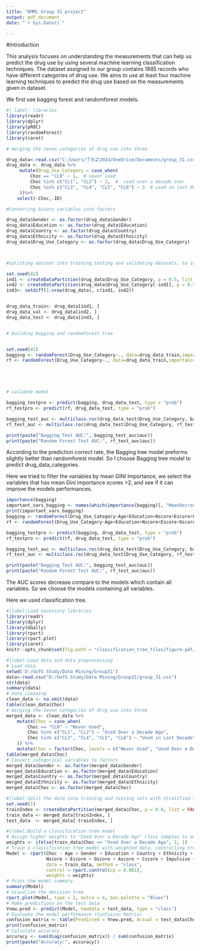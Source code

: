 ---
title: "DMML Group 31 project"
output: pdf_document
date: "`r Sys.Date()`"

---

#Introduction

This analysis focuses on understanding the measurements that can help us predict the drug use by using several machine learning classification techniques. The dataset assigned to our group contains 1885 records who have different categories of drug use. We aims to use at least four machine learning techniques to predict the drug use based on the measurements given in dataset.

We first use bagging forest and randomforest models.

```{r}
#| label: libraries
library(readr)
library(dplyr)
library(pROC)
library(randomForest)
library(caret)
```


```{r}
# merging the seven categories of drug use into three 

drug_data<-read.csv("C:/Users/丁乐之2024/OneDrive/Documents/group_31.csv")
drug_data <- drug_data %>%
     mutate(Drug_Use_Category = case_when(
         Choc == "CL0" ~ 1,  # never used
         Choc %in% c("CL1", "CL2") ~ 2,  #  used over a decade over
         Choc %in% c("CL3", "CL4", "CL5", "CL6") ~ 3  # used in last decade
     ))%>%
    select(-Choc,-ID)

#Converting binary variables into factors

drug_data$Gender <- as.factor(drug_data$Gender)
drug_data$Education <- as.factor(drug_data$Education)
drug_data$Country <- as.factor(drug_data$Country)
drug_data$Ethnicity <- as.factor(drug_data$Ethnicity)
drug_data$Drug_Use_Category <- as.factor(drug_data$Drug_Use_Category)



#splitting dataset into training,testing and validating datasets, to improving models performance in prediction, we use stratification sampling

set.seed(42)
ind1 <- createDataPartition(drug_data$Drug_Use_Category, p = 0.5, list = FALSE)
ind2 <- createDataPartition(drug_data$Drug_Use_Category[-ind1], p = 0.5, list = FALSE)
ind3<- setdiff(1:nrow(drug_data), c(ind1, ind2))


drug_data_train<- drug_data[ind1, ]
drug_data_val <- drug_data[ind2, ]
drug_data_test <- drug_data[ind3, ]


# building bagging and randomforest tree


set.seed(42)
bagging <- randomForest(Drug_Use_Category~., data=drug_data_train,importance = TRUE,mtry=4, ntree=200)
rf <- randomForest(Drug_Use_Category~., data=drug_data_train,importance = TRUE,  ntree=200)





# validate model

bagging_testpro <- predict(bagging, drug_data_test, type = "prob")
rf_testpro <- predict(rf, drug_data_test, type = "prob")

bagging_test_auc <- multiclass.roc(drug_data_test$Drug_Use_Category, bagging_testpro[, 1])
rf_test_auc <- multiclass.roc(drug_data_test$Drug_Use_Category, rf_testpro[, 1])

print(paste("Bagging Test AUC:", bagging_test_auc$auc))
print(paste("Random Forest Test AUC:", rf_test_auc$auc))
```

According to the prediction correct rate, the Bagging tree model preforms slightly better than randomforest model. So I choose Bagging tree model to predict drug_data_categories.

Here we tried to filter the variables by mean GINI Importance, we select the variables that has mean Gini
importance scores >2, and see if it can improve the models performances.

```{r}
importance(bagging)
important_vars_bagging <- names(which(importance(bagging)[, "MeanDecreaseGini"] > 3))
print(important_vars_bagging)
bagging <- randomForest(Drug_Use_Category~Age+Education+Nscore+Escore+Oscore+Ascore+Cscore+Impulsive+SS, data=drug_data_train,importance = TRUE,mtry=4, ntree=200)
rf <- randomForest(Drug_Use_Category~Age+Education+Nscore+Escore+Oscore+Ascore+Cscore+Impulsive+SS, data=drug_data_train,importance = TRUE,ntree=200)

bagging_testpro <- predict(bagging, drug_data_test, type = "prob")
rf_testpro <- predict(rf, drug_data_test, type = "prob")

bagging_test_auc <- multiclass.roc(drug_data_test$Drug_Use_Category, bagging_testpro[, 1])
rf_test_auc <- multiclass.roc(drug_data_test$Drug_Use_Category, rf_testpro[, 1])

print(paste("Bagging Test AUC:", bagging_test_auc$auc))
print(paste("Random Forest Test AUC:", rf_test_auc$auc))


```

The AUC scores decrease compare to the models which contain all variables. So we choose the models containing all variables.

Here we used classification tree.

```{r setup, include=FALSE}
#|label:Load necessary libraries
library(readr)
library(dplyr)
library(GGally)
library(rpart)
library(rpart.plot)
library(caret)
knitr::opts_chunk$set(fig.path = "classification_tree_files/figure-pdf/", dev = "pdf")
```

```{r}
#|label:Load data and data preprocessing
# Load data
setwd('D:/UofG Study/Data Mining/Group31')
data<-read.csv("D:/UofG Study/Data Mining/Group31/group_31.csv")
str(data)
summary(data)
# Data cleaning
clean_data <- na.omit(data)
table(clean_data$Choc)
# merging the seven categories of drug use into three 
merged_data <- clean_data %>%
    mutate(Choc = case_when(
        Choc == "CL0" ~ "Never Used",
        Choc %in% c("CL1", "CL2") ~ "Used Over a Decade Ago",
        Choc %in% c("CL3", "CL4", "CL5", "CL6") ~ "Used in Last Decade"
    )) %>%
    mutate(Choc = factor(Choc, levels = c("Never Used", "Used Over a Decade Ago", "Used in Last Decade")))
table(merged_data$Choc)
# Convert categorical variables to factors
merged_data$Gender <- as.factor(merged_data$Gender)      
merged_data$Education <- as.factor(merged_data$Education)  
merged_data$Country <- as.factor(merged_data$Country)    
merged_data$Ethnicity <- as.factor(merged_data$Ethnicity)  
merged_data$Choc <- as.factor(merged_data$Choc)
```
```{r}
#|label:Split the data into training and testing sets with stratified sampling for class balance
set.seed(1)
trainIndex <- createDataPartition(merged_data$Choc, p = 0.8, list = FALSE)
train_data <- merged_data[trainIndex, ]
test_data  <- merged_data[-trainIndex, ] 
```


```{r}
#|label:Build a classification tree model  
# Assign higher weights to "Used Over a Decade Ago" class samples to address class imbalance
weights <- ifelse(train_data$Choc == "Used Over a Decade Ago", 2, 1)
# Train a classification tree model with weighted data, controlling tree complexity and handling class imbalance
Model <- rpart(Choc ~ Age + Gender + Education + Country + Ethnicity + 
               Nscore + Escore + Oscore + Ascore + Cscore + Impulsive + SS, 
               data = train_data, method = "class", 
               control = rpart.control(cp = 0.001), 
               weights = weights)
# Print the model summary
summary(Model)
# Visualize the decision tree
rpart.plot(Model, type = 2, extra = 4, box.palette = "Blues")
# Make predictions on the test data
Ynew.pred <- predict(Model, newdata = test_data, type = "class")
# Evaluate the model performance (Confusion Matrix)
confusion_matrix <- table(Predicted = Ynew.pred, Actual = test_data$Choc)
print(confusion_matrix)
# Calculate accuracy
accuracy <- sum(diag(confusion_matrix)) / sum(confusion_matrix)
print(paste("Accuracy:", accuracy))
```


